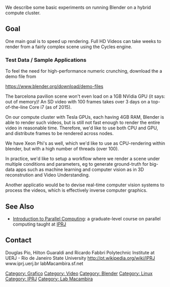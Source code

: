 We describe some basic experiments on running Blender on
a hybrid compute cluster.

== Goal ==

One main goal is to speed up rendering.
Full HD Videos can take weeks to render
from a fairly complex scene using the Cycles engine.

=== Test Data / Sample Applications ===
To feel the need for high-performance numeric crunching, download the a demo
file from

https://www.blender.org/download/demo-files

The barcelona pavilion scene won't even load on a 1GB NVidia GPU (it says: out of memory)!
An SD video with 100 frames takes over 3 days on a top-of-the-line Core i7 (as of 2015).

On our compute cluster with Tesla GPUs, each having 4GB RAM, Blender is able to render such videos,
but is still not fast enough to render the entire video in reasonable time. Therefore, we'd like to use both CPU and GPU, and distribute frames to be rendered across nodes.

We have Xeon Phi's as well, which we'd like to use as CPU-rendering within blender, but with a high number of threads (over 100).

In practice, we'd like to setup a workflow where we render a scene under multiple conditions and parameters, eg to generate ground-truth for big-data apps such as machine learning and computer vision as in 3D reconstrution and Video Understanding.

Another applicatio would be to devise real-time computer vision systems to process the videos, which is effectively inverse computer graphics.

== See Also ==
* [[Introduction to Parallel Computing]]: a graduate-level course on parallel computing taught at [[IPRJ]]

== Contact ==

Douglas Pio, Hilton Guaraldi and Ricardo Fabbri
Polytechnic Institute at UERJ - Rio de Janeiro State University
http://pt.wikipedia.org/wiki/IPRJ
www.iprj.uerj.br
labMacambira.sf.net


[[Category: Grafico]]
[[Category: Video]]
[[Category: Blender]]
[[Category: Linux]]
[[Category: IPRJ]]
[[Category: Lab Macambira]]
